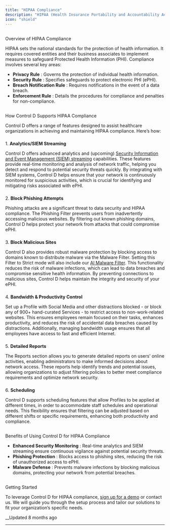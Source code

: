```yaml
---
title: "HIPAA Compliance"
description: "HIPAA (Health Insurance Portability and Accountability Act) is a crucial regulation that ensures the protection of sensitive patient information. Achieving and maintaining compliance with HIPAA can be complex, but Control D is here to simplify the process and support you in meeting all necessary req..."
icon: "shield"
---
```


## 

Overview of HIPAA Compliance

HIPAA sets the national standards for the protection of health information. It requires covered entities and their business associates to implement measures to safeguard Protected Health Information (PHI). Compliance involves several key areas:

  * **Privacy Rule** : Governs the protection of individual health information.
  * **Security Rule** : Specifies safeguards to protect electronic PHI (ePHI).
  * **Breach Notification Rule** : Requires notifications in the event of a data breach.
  * **Enforcement Rule** : Details the procedures for compliance and penalties for non-compliance.

## 

How Control D Supports HIPAA Compliance

Control D offers a range of features designed to assist healthcare organizations in achieving and maintaining HIPAA compliance. Here’s how:

### 

1\. **Analytics/SIEM Streaming**

Control D offers advanced analytics and (upcoming) [Security Information and Event Management (SIEM) streaming](/docs/feature-data-streaming-siem) capabilities. These features provide real-time monitoring and analysis of network traffic, helping you detect and respond to potential security threats quickly. By integrating with SIEM systems, Control D helps ensure that your network is continuously monitored for suspicious activities, which is crucial for identifying and mitigating risks associated with ePHI.

### 

2\. **Block Phishing Attempts**

Phishing attacks are a significant threat to data security and HIPAA compliance. The Phishing Filter prevents users from inadvertently accessing malicious websites. By filtering out known phishing domains, Control D helps protect your network from attacks that could compromise ePHI.

### 

3\. **Block Malicious Sites**

Control D also provides robust malware protection by blocking access to domains known to distribute malware via the Malware Filter. Setting this Filter to Strict mode will also include our [AI Malware Filter](/docs/ai-malware-filter). This functionality reduces the risk of malware infections, which can lead to data breaches and compromise sensitive health information. By preventing connections to malicious sites, Control D helps maintain the integrity and security of your ePHI.

### 

4\. **Bandwidth & Productivity Control**

Set up a Profile with Social Media and other distractions blocked - or block any of 900+ hand-curated Services - to restrict access to non-work-related websites. This ensures employees remain focused on their tasks, enhances productivity, and reduces the risk of accidental data breaches caused by distractions. Additionally, managing bandwidth usage ensures that all employees have access to fast and efficient Internet.

### 

5\. **Detailed Reports**

The Reports section allows you to generate detailed reports on users’ online activities, enabling administrators to make informed decisions about network access. These reports help identify trends and potential issues, allowing organizations to adjust filtering policies to better meet compliance requirements and optimize network security.

### 

6\. **Scheduling**

Control D supports scheduling features that allow Profiles to be applied at different times, in order to accommodate staff schedules and operational needs. This flexibility ensures that filtering can be adjusted based on different shifts or specific requirements, enhancing both productivity and compliance.

## 

Benefits of Using Control D for HIPAA Compliance

  * **Enhanced Security Monitoring** : Real-time analytics and SIEM streaming ensure continuous vigilance against potential security threats.
  * **Phishing Protection** : Blocks access to phishing sites, reducing the risk of unauthorized access to ePHI.
  * **Malware Defense** : Prevents malware infections by blocking malicious domains, protecting your network from potential breaches.

## 

Getting Started

To leverage Control D for HIPAA compliance, [sign up for a demo](https://controld.com/demo) or contact us. We will guide you through the setup process and tailor our solutions to fit your organization’s specific needs.

__Updated 8 months ago

* * *
